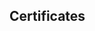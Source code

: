 <Section>

# Certificates

<Center>
  <FeatureCard
    link=""
    image="images/certificates/posn-phy_1.jpg"
    title="Physics olympic camp"
    text="participated in the selection camp for the TPhO"
  />
  <FeatureCard
    link=""
    image="images/certificates/posn-earth_1.jpg"
    title="1st Earth science olympic camp"
    text="participated in the selection camp for the TESO"
  />
  <FeatureCard
    link=""
    image="images/certificates/posn-earth_2.jpg"
    title="2nd Earth science olympic camp"
    text="participated in the selection camp for the TESO"
  />
  <FeatureCard
    link=""
    image="images/certificates/physic-battle.jpg"
    title="Physic Battle"
    text="Participated in Physic Battle competition, organized by Kasetsart university"
  />
  <FeatureCard
    link=""
    image="images/certificates/tmc.jpg"
    title="Thailand Mathematics Contest"
    text="Participated in TMC contest, organized by the Thailand Secretariat Union of IMC"
  />
  <FeatureCard
    link=""
    image="images/certificates/young-material-inovator.jpg"
    title="Young Material Inovator"
    text="Participated in Young-Material-Inovator camp organized by Mahidol university"
  />
  <FeatureCard
    link=""
    image="images/certificates/samsen-honor.jpg"
    title="Honored"
    text="Honorable Mention by Samsenwittayalai School"
  />
  <FeatureCard
    link=""
    image="images/certificates/ku-earth.jpg"
    title="Earth-Sci Battle"
    text="Participate in the final round of the earth science quiz competition, organized by Kasetsart university"
  />
  <FeatureCard
    link=""
    image="images/certificates/bitcoin-shortflim.jpg"
    title="Bitcoin Shortflim"
    text="Participate in Bitcoin shortflim competition, organized by Bitkub Blockchain Technology Co., Ltd.,"
  />
</Center>

</Section>
